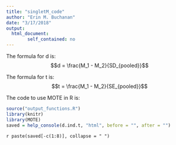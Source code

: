 ```yaml
---
title: "singletM_code"
author: "Erin M. Buchanan"
date: "3/17/2018"
output: 
  html_document:
        self_contained: no
---
```

 
The formula for d is: $$d = \frac{M_1 - M_2}{SD_{pooled}}$$
 
The formula for t is: $$t = \frac{M_1 - M_2}{SE_{pooled}}$$
 
The code to use MOTE in R is: 
 
```r
source("output_functions.R")
library(knitr)
library(MOTE)
saved = help_console(d.ind.t, "html", before = "", after = "")
```
 
`r paste(saved[-c(1:8)], collapse = " ")`